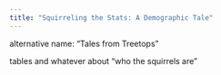 ```yaml
---
title: "Squirreling the Stats: A Demographic Tale"
---
```

alternative name: "Tales from Treetops"

tables and whatever about "who the squirrels are"